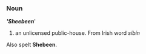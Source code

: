 ===Noun===
''''''Sheebeen''''''
#an unlicensed public-house. From Irish word ''síbín''
<P>Also spelt '''Shebeen'''.